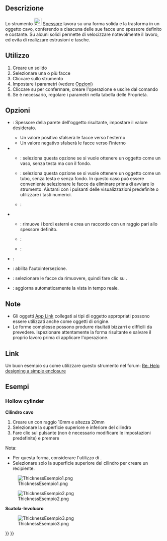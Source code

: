 <languages/>

{{Docnav/it
|[[Part_Offset2D/it|Offset 2D]]
|[[Part_ProjectionOnSurface/it|Proiezione su superficie]]
|[[Part_Workbench/it|Part]]
|IconL=Part_Offset2D.svg
|IconR=Part_ProjectionOnSurface.svg
|IconC=Workbench_Part.svg
}}

<div class="mw-translate-fuzzy">
{{GuiCommand/it
|Name=Part Thickness
|Name/it=Part Spessore
|MenuLocation=Parte → Spessore...
|Workbenches=[[Part_Workbench/it|Part]]
|SeeAlso=[[Part_Offset/it|Part Offset]]
}}
</div>

<span id="Description"></span>
==Descrizione==

Lo strumento [[Image:Part_Thickness.svg|24px]] [[Part_Thickness/it|Spessore]] lavora su una forma solida e la trasforma in un oggetto cavo, conferendo a ciascuna delle sue facce uno spessore definito e costante. Su alcuni solidi permette di velocizzare notevolmente il lavoro, ed evita di realizzare estrusioni e tasche.

<span id="Usage"></span>
==Utilizzo== 

# Creare un solido
# Selezionare una o più facce
# Cliccare sullo strumento {{Button|[[Image:Part_Thickness.svg|16px]] '''Spessore...'''}}
# Impostare i parametri (vedere [[#Opzioni|Opzioni]])
# Cliccare su {{Button|OK}} per confermare, creare l'operazione e uscire dal comando 
# Se è necessario, regolare i parametri nella tabella delle Proprietà.

<span id="Options"></span>
==Opzioni== 

<div class="mw-translate-fuzzy">
* {{MenuCommand|Spessore}}: Spessore della parete dell'oggetto risultante, impostare il valore desiderato.
** Un valore positivo sfalserà le facce verso l'esterno
** Un valore negativo sfalserà le facce verso l'interno
* {{MenuCommand|Modalità}}
** {{MenuCommand|Skin}}: seleziona questa opzione se si vuole ottenere un oggetto come un vaso, senza testa ma con il fondo.
** {{MenuCommand|Tubo}}: seleziona questa opzione se si vuole ottenere un oggetto come un tubo, senza testa e senza fondo. In questo caso può essere conveniente selezionare le facce da eliminare prima di avviare lo strumento. Aiutarsi con i pulsanti delle visualizzazioni predefinite o utilizzare i tasti numerici.
** {{MenuCommand|Fronte Retro}}:
* {{MenuCommand|Tipo di giuntura}}
** {{MenuCommand|Arco}}: rimuove i bordi esterni e crea un raccordo con un raggio pari allo spessore definito.
** {{MenuCommand|Tangente}}:
** {{MenuCommand|Intersezione}}:
* {{MenuCommand|Intersezione}}:
* {{MenuCommand|Autointersezione}}: abilita l'autointersezione.
* {{Button|Facce}}: selezionare le facce da rimuovere, quindi fare clic su {{Button|Fine}}.
* {{MenuCommand|Aggiorna la vista}}: aggiorna automaticamente la vista in tempo reale.
</div>

<span id="Notes"></span>
==Note==

<div class="mw-translate-fuzzy">
* Gli oggetti [[App_Link/it|App Link]] collegati ai tipi di oggetto appropriati possono essere utilizzati anche come oggetti di origine. {{Version/it|0.20}}
* Le forme complesse possono produrre risultati bizzarri e difficili da prevedere. Ispezionare attentamente la forma risultante e salvare il proprio lavoro prima di applicare l'operazione.
</div>

<span id="Links"></span>
==Link== 

Un buon esempio su come utilizzare questo strumento nel forum: [http://forum.freecadweb.org/viewtopic.php?f=3&t=3766&p=29741&hilit=enclosure#p29547 Re: Help designing a simple enclosure]

<span id="Examples"></span>
==Esempi==

===Hollow cylinder===

<div class="mw-translate-fuzzy">
'''Cilindro cavo'''
# Creare un {{Button|[[Image:Part_Cylinder.svg|16px]] [[Part_Cylinder/it|Cilindro]]}} con raggio 10mm e altezza 20mm
# Selezionare la superficie superiore e inferiore del cilindro
# Fare clic sul pulsante {{Button|[[Image:Part_Thickness.svg|16px]] Spessore}} (non è necessario modificare le impostazioni predefinite) e premere {{KEY|OK}}
</div>

Nota:
* Per questa forma, considerare l'utilizzo di {{Button|[[Image:Part_Tube.svg|16px]] [[Part_Tube/it|Tubo]]}}.
* Selezionare solo la superficie superiore del cilindro per creare un recipiente.

[[Image:ThicknessEsempio1.png]]

[[Image:ThicknessEsempio2.png]]

<span id="Box_enclosure"></span>
<div class="mw-translate-fuzzy">
'''Scatola-Involucro'''
</div>

[[Image:ThicknessEsempio3.png]]


{{Docnav/it
|[[Part_Offset2D/it|Offset 2D]]
|[[Part_ProjectionOnSurface/it|Proiezione su superficie]]
|[[Part_Workbench/it|Part]]
|IconL=Part_Offset2D.svg
|IconR=Part_ProjectionOnSurface.svg
|IconC=Workbench_Part.svg
}}

{{Part Tools navi{{#translation:}}}}
{{Userdocnavi{{#translation:}}}}